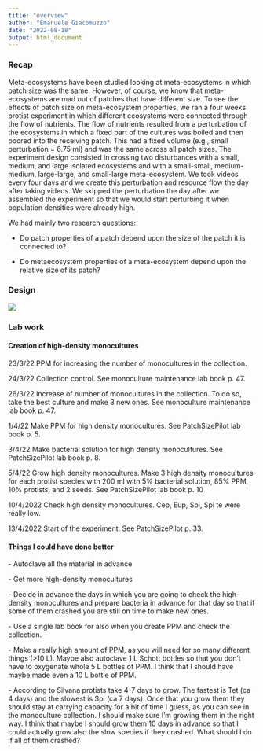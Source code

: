 ```yaml
---
title: "overview"
author: "Emanuele Giacomuzzo"
date: "2022-08-18"
output: html_document
---
```


### Recap

Meta-ecosystems have been studied looking at meta-ecosystems in which patch size was the same. However, of course, we know that meta-ecosystems are mad out of patches that have different size. To see the effects of patch size on meta-ecosystem properties, we ran a four weeks protist experiment in which different ecosystems were connected through the flow of nutrients. The flow of nutrients resulted from a perturbation of the ecosystems in which a fixed part of the cultures was boiled and then poored into the receiving patch. This had a fixed volume (e.g., small perturbation = 6.75 ml) and was the same across all patch sizes. The experiment design consisted in crossing two disturbances with a small, medium, and large isolated ecosystems and with a small-small, medium-medium, large-large, and small-large meta-ecosystem. We took videos every four days and we create this perturbation and resource flow the day after taking videos. We skipped the perturbation the day after we assembled the experiment so that we would start perturbing it when population densities were already high.

We had mainly two research questions:

-   Do patch properties of a patch depend upon the size of the patch it is connected to?

-   Do metaecosystem properties of a meta-ecosystem depend upon the relative size of its patch?

### Design

![](images/paste-58F5AC73.png)

### Lab work

#### Creation of high-density monocultures

23/3/22 PPM for increasing the number of monocultures in the collection.

24/3/22 Collection control. See monoculture maintenance lab book p. 47.

26/3/22 Increase of number of monocultures in the collection. To do so, take the best culture and make 3 new ones. See monoculture maintenance lab book p. 47.

1/4/22 Make PPM for high density monocultures. See PatchSizePilot lab book p. 5.

3/4/22 Make bacterial solution for high density monocultures. See PatchSizePilot lab book p. 8.

5/4/22 Grow high density monocultures. Make 3 high density monocultures for each protist species with 200 ml with 5% bacterial solution, 85% PPM, 10% protists, and 2 seeds. See PatchSizePilot lab book p. 10

10/4/2022 Check high density monocultures. Cep, Eup, Spi, Spi te were really low.

13/4/2022 Start of the experiment. See PatchSizePilot p. 33.

#### Things I could have done better

\- Autoclave all the material in advance

\- Get more high-density monocultures

\- Decide in advance the days in which you are going to check the high-density monocultures and prepare bacteria in advance for that day so that if some of them crashed you are still on time to make new ones.

\- Use a single lab book for also when you create PPM and check the collection.

\- Make a really high amount of PPM, as you will need for so many different things (\>10 L). Maybe also autoclave 1 L Schott bottles so that you don't have to oxygenate whole 5 L bottles of PPM. I think that I should have maybe made even a 10 L bottle of PPM.

\- According to Silvana protists take 4-7 days to grow. The fastest is Tet (ca 4 days) and the slowest is Spi (ca 7 days). Once that you grow them they should stay at carrying capacity for a bit of time I guess, as you can see in the monoculture collection. I should make sure I'm growing them in the right way. I think that maybe I should grow them 10 days in advance so that I could actually grow also the slow species if they crashed. What should I do if all of them crashed?